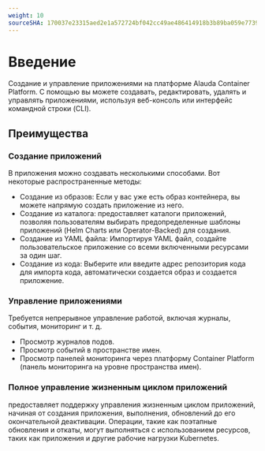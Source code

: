 ```yaml
---
weight: 10
sourceSHA: 170037e23315aed2e1a572724bf042cc49ae486414918b3b89ba059e7739837a
---
```


# Введение

Создание и управление приложениями на платформе Alauda Container Platform. С помощью <Term name="product" textCase="lower" /> вы можете создавать, редактировать, удалять и управлять приложениями, используя веб-консоль или интерфейс командной строки (CLI).

## Преимущества

### Создание приложений

В <Term name="product" textCase="lower" /> приложения можно создавать несколькими способами. Вот некоторые распространенные методы:

- Создание из образов: Если у вас уже есть образ контейнера, вы можете напрямую создать приложение из него.
- Создание из каталога: <Term name="product" textCase="lower" /> предоставляет каталоги приложений, позволяя пользователям выбирать предопределенные шаблоны приложений (Helm Charts или Operator-Backed) для создания.
- Создание из YAML файла: Импортируя YAML файл, создайте пользовательское приложение со всеми включенными ресурсами за один шаг.
- Создание из кода: Выберите или введите адрес репозитория кода для импорта кода, автоматически создается образ и создается приложение.

### Управление приложениями

Требуется непрерывное управление работой, включая журналы, события, мониторинг и т. д.

- Просмотр журналов подов.
- Просмотр событий в пространстве имен.
- Просмотр панелей мониторинга через платформу Container Platform (панель мониторинга на уровне пространства имен).

### Полное управление жизненным циклом приложений

<Term name="product" textCase="lower" /> предоставляет поддержку управления жизненным циклом приложений, начиная от создания приложения, выполнения, обновлений до его окончательной деактивации. Операции, такие как поэтапные обновления и откаты, могут выполняться с использованием ресурсов, таких как приложения и другие рабочие нагрузки Kubernetes.
